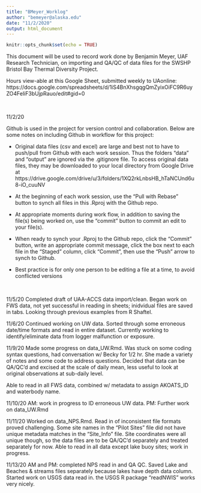 ```yaml
---
title: "BMeyer_Worklog"
author: "bemeyer@alaska.edu"
date: "11/2/2020"
output: html_document
---
```


```r
knitr::opts_chunk$set(echo = TRUE)
```



This document will be used to record work done by Benjamin Meyer, UAF Research Technician, on importing and QA/QC of data files for the SWSHP Bristol Bay Thermal Diversity Project.

Hours view-able at this Google Sheet, submitted weekly to UAonline: https://docs.google.com/spreadsheets/d/1iS4BnXhsgqgQmZyixOiFC9R6uyZO4FeliF3bUjpRauo/edit#gid=0

<br> 

11/2/20 

Github is used in the project for version control and collaboration.  Below are some notes on including Github in workflow for this project:

* Original data files (csv and excel) are large and best not to have to push/pull from Github with each work session.  Thus the folders "data" and "output" are ignored via the .gitignore file.  To access original data files, they may be downloaded to your local directory from Google Drive at https://drive.google.com/drive/u/3/folders/1XQ2rkLnbsHB_hTaNCUnd6u8-iO_cuuNV

* At the beginning of each work session, use the "Pull with Rebase" button to synch all files in this .Rproj with the Github repo.

* At appropriate moments during work flow, in addition to saving the file(s) being worked on, use the "commit" button to commit an edit to your file(s).

* When ready to synch your .Rproj to the Github repo, click the "Commit" button, write an appropriate commit message, click the box next to each file in the "Staged" column, click "Commit", then use the "Push" arrow to synch to Github.

* Best practice is for only one person to be editing a file at a time, to avoid conflicted versions

<br>

11/5/20
Completed draft of UAA-ACCS data import/clean.  Began work on FWS data, not yet successful in reading in sheets; inidvidual files are saved in tabs.  Looking through previous examples from R Shaftel.

11/6/20
Continued working on UW data.  Sorted through some erroneous date/time formats and read in entire dataset.  Currently working to identify/eliminate data from logger malfunction or exposure.


11/9/20
Made some progress on data_UW.Rmd.  Was stuck on some coding syntax questions, had conversation w/ Becky for 1/2 hr.  She made a variety of notes and some code to address questions.  Decided that data can be QA/QC'd and excised at the scale of daily mean, less useful to look at original observations at sub-daily level.

Able to read in all FWS data, combined w/ metadata to assign AKOATS_ID and waterbody name.

11/10/20
AM: work in progress to ID erroneous UW data.  PM: Further work on data_UW.Rmd

11/11/20
Worked on data_NPS.Rmd.  Read in of inconsistent file formats proved challenging.  Some site names in the "Pilot Sites" file did not have unique metadata matches in the "Site_Info" file.  Site coordinates were all unique though, so the data files are to be QA/QC'd separately and treated separately for now.  Able to read in all data except lake buoy sites; work in progress.  

11/13/20
AM and PM: completed NPS read in and QA QC.  Saved Lake and Beaches & streams files separately because lakes have depth data column.  Started work on USGS data read in. the USGS R package "readNWIS" works very nicely.
